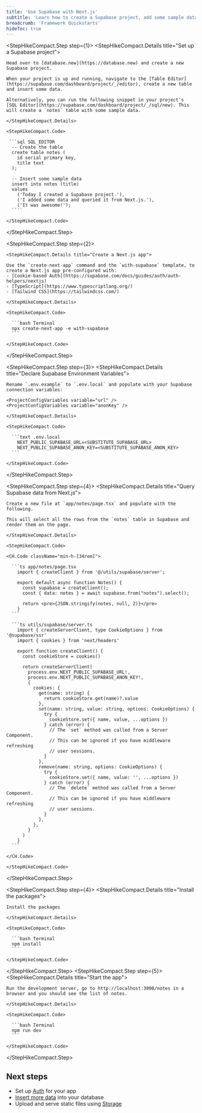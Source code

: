 ```yaml
---
title: 'Use Supabase with Next.js'
subtitle: 'Learn how to create a Supabase project, add some sample data, and query from a Next.js app.'
breadcrumb: 'Framework Quickstarts'
hideToc: true
---
```


<StepHikeCompact>

  <StepHikeCompact.Step step={1}>
    <StepHikeCompact.Details title="Set up a Supabase project">

    Head over to [database.new](https://database.new) and create a new Supabase project.

    When your project is up and running, navigate to the [Table Editor](https://supabase.com/dashboard/project/_/editor), create a new table and insert some data.

    Alternatively, you can run the following snippet in your project's [SQL Editor](https://supabase.com/dashboard/project/_/sql/new). This will create a `notes` table with some sample data.

    </StepHikeCompact.Details>

    <StepHikeCompact.Code>

     ```sql SQL_EDITOR
      -- Create the table
      create table notes (
        id serial primary key,
        title text
      );

      -- Insert some sample data
      insert into notes (title)
      values
        ('Today I created a Supabase project.'),
        ('I added some data and queried it from Next.js.'),
        ('It was awesome!');
      ````

    </StepHikeCompact.Code>

  </StepHikeCompact.Step>

  <StepHikeCompact.Step step={2}>

    <StepHikeCompact.Details title="Create a Next.js app">

    Use the `create-next-app` command and the `with-supabase` template, to create a Next.js app pre-configured with:
    - [Cookie-based Auth](https://supabase.com/docs/guides/auth/auth-helpers/nextjs)
    - [TypeScript](https://www.typescriptlang.org/)
    - [Tailwind CSS](https://tailwindcss.com/)

    </StepHikeCompact.Details>

    <StepHikeCompact.Code>

      ```bash Terminal
      npx create-next-app -e with-supabase
      ```

    </StepHikeCompact.Code>

  </StepHikeCompact.Step>

  <StepHikeCompact.Step step={3}>
    <StepHikeCompact.Details title="Declare Supabase Environment Variables">

    Rename `.env.example` to `.env.local` and populate with your Supabase connection variables:

    <ProjectConfigVariables variable="url" />
    <ProjectConfigVariables variable="anonKey" />

    </StepHikeCompact.Details>

    <StepHikeCompact.Code>

      ```text .env.local
        NEXT_PUBLIC_SUPABASE_URL=<SUBSTITUTE_SUPABASE_URL>
        NEXT_PUBLIC_SUPABASE_ANON_KEY=<SUBSTITUTE_SUPABASE_ANON_KEY>
      ```

    </StepHikeCompact.Code>

  </StepHikeCompact.Step>

  <StepHikeCompact.Step step={4}>
    <StepHikeCompact.Details title="Query Supabase data from Next.js">

    Create a new file at `app/notes/page.tsx` and populate with the following.

    This will select all the rows from the `notes` table in Supabase and render them on the page.

    </StepHikeCompact.Details>

    <StepHikeCompact.Code>

    <CH.Code className="min-h-[34rem]">

      ```ts app/notes/page.tsx
        import { createClient } from '@/utils/supabase/server';

        export default async function Notes() {
          const supabase = createClient();
          const { data: notes } = await supabase.from("notes").select();

          return <pre>{JSON.stringify(notes, null, 2)}</pre>
        }
      ```

      ```ts utils/supabase/server.ts
        import { createServerClient, type CookieOptions } from '@supabase/ssr'
        import { cookies } from 'next/headers'

        export function createClient() {
          const cookieStore = cookies()

          return createServerClient(
            process.env.NEXT_PUBLIC_SUPABASE_URL!,
            process.env.NEXT_PUBLIC_SUPABASE_ANON_KEY!,
            {
              cookies: {
                get(name: string) {
                  return cookieStore.get(name)?.value
                },
                set(name: string, value: string, options: CookieOptions) {
                  try {
                    cookieStore.set({ name, value, ...options })
                  } catch (error) {
                    // The `set` method was called from a Server Component.
                    // This can be ignored if you have middleware refreshing
                    // user sessions.
                  }
                },
                remove(name: string, options: CookieOptions) {
                  try {
                    cookieStore.set({ name, value: '', ...options })
                  } catch (error) {
                    // The `delete` method was called from a Server Component.
                    // This can be ignored if you have middleware refreshing
                    // user sessions.
                  }
                },
              },
            }
          )
        }
      ```

    </CH.Code>

    </StepHikeCompact.Code>

  </StepHikeCompact.Step>

  <StepHikeCompact.Step step={4}>
    <StepHikeCompact.Details title="Install the packages">

    Install the packages

    </StepHikeCompact.Details>

    <StepHikeCompact.Code>

      ```bash Terminal
      npm install
      ```

    </StepHikeCompact.Code>

  </StepHikeCompact.Step>
<StepHikeCompact.Step step={5}>
    <StepHikeCompact.Details title="Start the app">

    Run the development server, go to http://localhost:3000/notes in a browser and you should see the list of notes.

    </StepHikeCompact.Details>

    <StepHikeCompact.Code>

      ```bash Terminal
      npm run dev
      ```

    </StepHikeCompact.Code>

  </StepHikeCompact.Step>

</StepHikeCompact>

## Next steps

- Set up [Auth](/docs/guides/auth) for your app
- [Insert more data](/docs/guides/database/import-data) into your database
- Upload and serve static files using [Storage](/docs/guides/storage)

